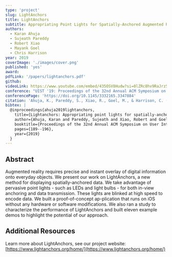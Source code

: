 ```yaml
---
type: 'project'
slug: LightAnchors
title: LightAnchors
subtitle: Appropriating Point Lights for Spatially-Anchored Augmented Reality Interfaces
authors:
  - Karan Ahuja
  - Sujeath Pareddy
  - Robert Xiao
  - Mayank Goel
  - Chris Harrison
year: 2019
coverImage: './images/cover.png'
published: 'yes'
award:
pdfLink: '/papers/lightanchors.pdf'
github:
videoLink: https://www.youtube.com/embed/435OSV8Hudw?si=0lZRc8hv9RaJrz54
conference: "UIST '19: Proceedings of the 32nd Annual ACM Symposium on User Interface Software and Technology"
conferencePage: 'https://doi.org/10.1145/3332165.3347884'
citation: 'Ahuja, K., Pareddy, S., Xiao, R., Goel, M., & Harrison, C. (2019, October). Lightanchors: Appropriating point lights for spatially-anchored augmented reality interfaces. In Proceedings of the 32nd Annual ACM Symposium on User Interface Software and Technology (pp. 189-196).'
bibtex: |
  @inproceedings{ahuja2019lightanchors,
    title={Lightanchors: Appropriating point lights for spatially-anchored augmented reality interfaces},
    author={Ahuja, Karan and Pareddy, Sujeath and Xiao, Robert and Goel, Mayank and Harrison, Chris},
    booktitle={Proceedings of the 32nd Annual ACM Symposium on User Interface Software and Technology},
    pages={189--196},
    year={2019}
  }
---
```


## Abstract

Augmented reality requires precise and instant overlay of digital information onto everyday objects. We present our work on LightAnchors, a new method for displaying spatially-anchored data. We take advantage of pervasive point lights - such as LEDs and light bulbs - for both in-view anchoring and data transmission. These lights are blinked at high speed to encode data. We built a proof-of-concept ap-plication that runs on iOS without any hardware or software modifications. We also ran a study to characterize the performance of LightAnchors and built eleven example demos to highlight the potential of our approach.

## Additional Resources

Learn more about LightAnchors, see our project website: [https://www.lightanchors.org/home/](https://www.lightanchors.org/home/)
